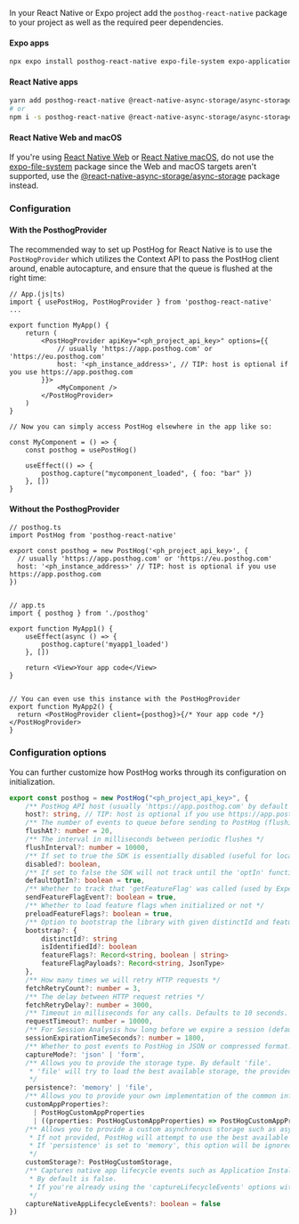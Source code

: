 In your React Native or Expo project add the `posthog-react-native` package to your project as well as the required peer dependencies.

#### Expo apps

```sh
npx expo install posthog-react-native expo-file-system expo-application expo-device expo-localization
```

#### React Native apps

```sh
yarn add posthog-react-native @react-native-async-storage/async-storage react-native-device-info
# or
npm i -s posthog-react-native @react-native-async-storage/async-storage react-native-device-info
```

#### React Native Web and macOS

If you're using [React Native Web](https://github.com/necolas/react-native-web) or [React Native macOS](https://github.com/microsoft/react-native-macos), do not use the [expo-file-system](https://github.com/expo/expo/tree/master/packages/expo-file-system) package since the Web and macOS targets aren't supported, use the [@react-native-async-storage/async-storage](https://github.com/react-native-async-storage/async-storage) package instead.

### Configuration

#### With the PosthogProvider

The recommended way to set up PostHog for React Native is to use the `PostHogProvider` which utilizes the Context API to pass the PostHog client around, enable autocapture, and ensure that the queue is flushed at the right time:

```react-native
// App.(js|ts)
import { usePostHog, PostHogProvider } from 'posthog-react-native'
...

export function MyApp() {
    return (
        <PostHogProvider apiKey="<ph_project_api_key>" options={{
            // usually 'https://app.posthog.com' or 'https://eu.posthog.com'
            host: '<ph_instance_address>', // TIP: host is optional if you use https://app.posthog.com
        }}>
            <MyComponent />
        </PostHogProvider>
    )
}

// Now you can simply access PostHog elsewhere in the app like so:

const MyComponent = () => {
    const posthog = usePostHog()

    useEffect(() => {
        posthog.capture("mycomponent_loaded", { foo: "bar" })
    }, [])
}
```

#### Without the PosthogProvider


```react-native
// posthog.ts
import PostHog from 'posthog-react-native'

export const posthog = new PostHog('<ph_project_api_key>', {
  // usually 'https://app.posthog.com' or 'https://eu.posthog.com'  
  host: '<ph_instance_address>' // TIP: host is optional if you use https://app.posthog.com
})


// app.ts
import { posthog } from './posthog'

export function MyApp1() {
    useEffect(async () => {
        posthog.capture('myapp1_loaded')
    }, [])

    return <View>Your app code</View>
}


// You can even use this instance with the PostHogProvider
export function MyApp2() {
  return <PostHogProvider client={posthog}>{/* Your app code */}</PostHogProvider>
}
```

### Configuration options

You can further customize how PostHog works through its configuration on initialization.

```ts
export const posthog = new PostHog("<ph_project_api_key>", {
    /** PostHog API host (usually 'https://app.posthog.com' by default or 'https://eu.posthog.com') */
    host?: string, // TIP: host is optional if you use https://app.posthog.com
    /** The number of events to queue before sending to PostHog (flushing) */
    flushAt?: number = 20,
    /** The interval in milliseconds between periodic flushes */
    flushInterval?: number = 10000,
    /** If set to true the SDK is essentially disabled (useful for local environments where you don't want to track anything) */
    disabled?: boolean,
    /** If set to false the SDK will not track until the 'optIn' function is called. */
    defaultOptIn?: boolean = true,
    /** Whether to track that 'getFeatureFlag' was called (used by Experiments) */
    sendFeatureFlagEvent?: boolean = true,
    /** Whether to load feature flags when initialized or not */
    preloadFeatureFlags?: boolean = true,
    /** Option to bootstrap the library with given distinctId and feature flags */
    bootstrap?: {
        distinctId?: string
        isIdentifiedId?: boolean
        featureFlags?: Record<string, boolean | string>
        featureFlagPayloads?: Record<string, JsonType>
    },
    /** How many times we will retry HTTP requests */
    fetchRetryCount?: number = 3,
    /** The delay between HTTP request retries */
    fetchRetryDelay?: number = 3000,
    /** Timeout in milliseconds for any calls. Defaults to 10 seconds. */
    requestTimeout?: number = 10000,
    /** For Session Analysis how long before we expire a session (defaults to 30 mins) */
    sessionExpirationTimeSeconds?: number = 1800,
    /** Whether to post events to PostHog in JSON or compressed format. Defaults to 'form' */
    captureMode?: 'json' | 'form',
    /** Allows you to provide the storage type. By default 'file'.
     * 'file' will try to load the best available storage, the provided 'customStorage', 'customAsyncStorage' or in-memory storage.
     */
    persistence?: 'memory' | 'file',
    /** Allows you to provide your own implementation of the common information about your App or a function to modify the default App properties generated */
    customAppProperties?:
      | PostHogCustomAppProperties
      | ((properties: PostHogCustomAppProperties) => PostHogCustomAppProperties),
    /** Allows you to provide a custom asynchronous storage such as async-storage, expo-file-system or a synchronous storage such as mmkv.
     * If not provided, PostHog will attempt to use the best available storage via optional peer dependencies (async-storage, expo-file-system).
     * If 'persistence' is set to 'memory', this option will be ignored.
     */
    customStorage?: PostHogCustomStorage,
    /** Captures native app lifecycle events such as Application Installed, Application Updated, Application Opened, Application Became Active and Application Backgrounded.
     * By default is false.
     * If you're already using the 'captureLifecycleEvents' options with 'withReactNativeNavigation' or 'PostHogProvider, you should not set this to true, otherwise you may see duplicated events.
     */
    captureNativeAppLifecycleEvents?: boolean = false
})
```
